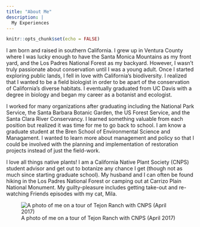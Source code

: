 ```yaml
---
title: "About Me"
description: |
  My Experiences
---
```


```r
knitr::opts_chunk$set(echo = FALSE)
```

I am born and raised in southern California. I grew up in Ventura County where I was lucky enough to have the Santa Monica Mountains as my front yard, and the Los Padres National Forest as my backyard. However, I wasn't truly passionate about conservation until I was a young adult. Once I started exploring public lands, I fell in love with California's biodiversity. I realized that I wanted to be a field biologist in order to be apart of the conservation of California's diverse habitats. I eventually graduated from UC Davis with a degree in biology and began my career as a botanist and ecologist. 

I worked for many organizations after graduating including the National Park Service, the Santa Barbara Botanic Garden, the US Forest Service, and the Santa Clara River Conservancy. I learned something valuable from each position but realized it was time for me to go back to school. I am know a graduate student at the Bren School of Environmental Science and Managament. I wanted to learn more about management and policy so that I could be involved with the planning and implementation of restoration projects instead of just the field-work. 

I love all things native plants! I am a California Native Plant Society (CNPS) student advisor and get out to botanize any chance I get (though not as much since starting graduate school). My husband and I can often be found hiking in the Los Padres National Forest or camping out at Carrizo Plain National Monument. My guilty-pleasure includes getting take-out and re-watching Friends episodes with my cat, Mila. 

![A photo of me on a tour of Tejon Ranch with CNPS (April 2017)](tejon.jpeg)



